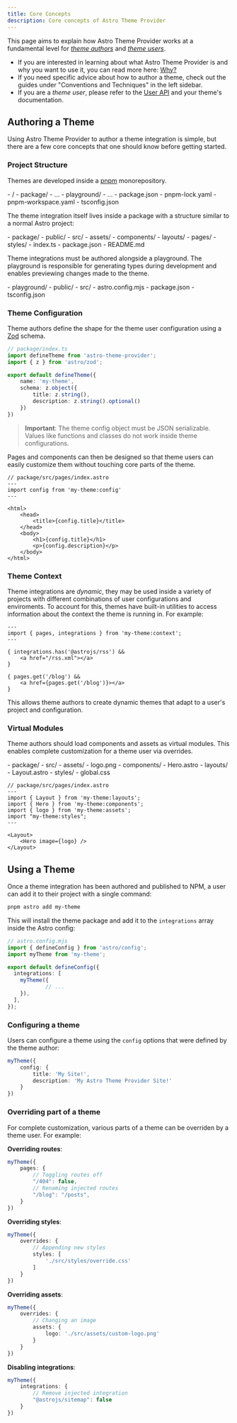 ```yaml
---
title: Core Concepts
description: Core concepts of Astro Theme Provider
---
```



This page aims to explain how Astro Theme Provider works at a fundamental level for _[theme authors](#authoring-a-theme)_ and _[theme users](#using-a-theme)_.

- If you are interested in learning about what Astro Theme Provider is and why you want to use it, you can read more here: [Why?](/why)
- If you need specific advice about how to author a theme, check out the guides under "Conventions and Techniques" in the left sidebar.
- If you are a _theme user_, please refer to the [User API](/reference/user) and your theme's documentation.

## Authoring a Theme

Using Astro Theme Provider to author a theme integration is simple, but there are a few core concepts that one should know before getting started.

### Project Structure

Themes are developed inside a [pnpm](https://pnpm.io/) monorepository.

<FileTree>
- /
	- package/
		- ...
	- playground/
		- ...
	- package.json
	- pnpm-lock.yaml
	- pnpm-workspace.yaml
	- tsconfig.json
</FileTree>

The theme integration itself lives inside a package with a structure similar to a normal Astro project:

<FileTree>
- package/
	- public/
	- src/
		- assets/
		- components/
		- layouts/
		- pages/
		- styles/
	- index.ts
	- package.json
	- README.md
</FileTree>

Theme integrations must be authored alongside a playground.
The playground is responsible for generating types during development and enables previewing changes made to the theme.

<FileTree>
- playground/
	- public/
	- src/
	- astro.config.mjs
	- package.json
	- tsconfig.json
</FileTree>


### Theme Configuration

Theme authors define the shape for the theme user configuration using a [Zod](https://zod.dev/) schema.

```ts
// package/index.ts
import defineTheme from 'astro-theme-provider';
import { z } from 'astro/zod';

export default defineTheme({
	name: 'my-theme',
	schema: z.object({
		title: z.string(),
		description: z.string().optional()
	})
})
```

> **Important**: The theme config object must be JSON serializable. Values like functions and classes do not work inside theme configurations.

Pages and components can then be designed so that theme users can easily customize them without touching core parts of the theme.

```tsx
// package/src/pages/index.astro
---
import config from 'my-theme:config'
---

<html>
	<head>
		<title>{config.title}</title>
	</head>
	<body>
		<h1>{config.title}</h1>
		<p>{config.description}</p>
	</body>
</html>
```

### Theme Context

Theme integrations are _dynamic_, they may be used inside a variety of projects with different combinations of user configurations and enviroments.
To account for this, themes have built-in utilities to access information about the context the theme is running in. For example:

```tsx
---
import { pages, integrations } from 'my-theme:context';
---

{ integrations.has('@astrojs/rss') &&
	<a href="/rss.xml"></a>
}

{ pages.get('/blog') &&
	<a href={pages.get('/blog')}></a>
}
```

This allows theme authors to create dynamic themes that adapt to a user's project and configuration.

### Virtual Modules

Theme authors should load components and assets as virtual modules. This enables complete customization for a theme user via overrides.

<FileTree>
- package/
	- src/
		- assets/
			- logo.png
		- components/
			- Hero.astro
		- layouts/
			- Layout.astro
		- styles/
			- global.css
</FileTree>

```tsx
// package/src/pages/index.astro
---
import { Layout } from 'my-theme:layouts';
import { Hero } from 'my-theme:components';
import { logo } from 'my-theme:assets';
import "my-theme:styles";
---

<Layout>
	<Hero image={logo} />
</Layout>
```

## Using a Theme

Once a theme integration has been authored and published to NPM, a user can add it to their project with a single command:

```sh
pnpm astro add my-theme
```

This will install the theme package and add it to the `integrations` array inside the Astro config:

```ts
// astro.config.mjs
import { defineConfig } from 'astro/config';
import myTheme from 'my-theme';

export default defineConfig({
  integrations: [
    myTheme({
			// ...
    }),
  ],
});
```

### Configuring a theme

Users can configure a theme using the `config` options that were defined by the theme author:

```ts
myTheme({
	config: {
		title: 'My Site!',
		description: 'My Astro Theme Provider Site!'
	}
})
```

### Overriding part of a theme

For complete customization, various parts of a theme can be overriden by a theme user. For example:

**Overriding routes**:

```ts
myTheme({
	pages: {
		// Toggling routes off
		"/404": false,
		// Renaming injected routes
		"/blog": "/posts",
	}
})
```

**Overriding styles**:

```ts
myTheme({
	overrides: {
		// Appending new styles
		styles: [
			'./src/styles/override.css'
		]
	}
})
```

**Overriding assets**:

```ts
myTheme({
	overrides: {
		// Changing an image
		assets: {
			logo: './src/assets/custom-logo.png'
		}
	}
})
```

**Disabling integrations**:

```ts
myTheme({
	integrations: {
		// Remove injected integration
		"@astrojs/sitemap": false
	}
})
```
